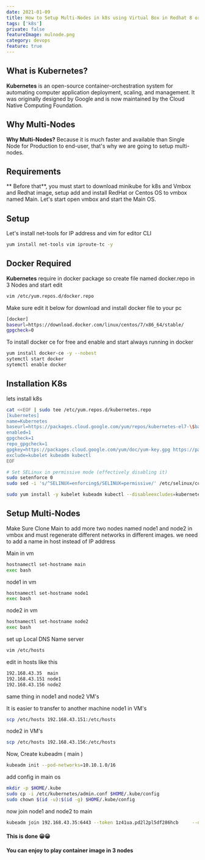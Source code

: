 ```yaml
---
date: 2021-01-09
title: How to Setup Multi-Nodes in k8s using Virtual Box in Redhat 8 or Centos
tags: ['k8s']
private: false
featureImage: mulnode.png
category: devops 
feature: true
---
```


## What is Kubernetes?
**Kubernetes** is an open-source container-orchestration system for automating computer application deployment, scaling, and management. It was originally designed by Google and is now maintained by the Cloud Native Computing Foundation.

## Why Multi-Nodes
**Why Multi-Nodes?** Because it is much faster and available than Single Node for Production to end-user, that's why we are going to setup multi-nodes.

## Requirements
** Before that**, you must start to download minikube for k8s and Vmbox and Redhat image, setup add and install RedHat or Centos OS to vmbox named Main. Let's start open vmbox and start the Main OS.


<h2> Setup </h2>
Let's install net-tools for IP address and vim for editor CLI

```bash
yum install net-tools vim iproute-tc -y
```
## Docker Required
**Kubernetes** require in docker package so create file named docker.repo in 3 Nodes and start edit

```bash
vim /etc/yum.repos.d/docker.repo
```

Make sure edit it below for download and install docker file to your pc

```bash
[docker]
baseurl=https://download.docker.com/linux/centos/7/x86_64/stable/
gpgcheck=0
```

To install docker ce for free and enable and start always running in docker

```bash
yum install docker-ce -y --nobest
sytemctl start docker
sytemctl enable docker
```

## Installation K8s
lets install k8s

```bash
cat <<EOF | sudo tee /etc/yum.repos.d/kubernetes.repo
[kubernetes]
name=Kubernetes
baseurl=https://packages.cloud.google.com/yum/repos/kubernetes-el7-\$basearch
enabled=1
gpgcheck=1
repo_gpgcheck=1
gpgkey=https://packages.cloud.google.com/yum/doc/yum-key.gpg https://packages.cloud.google.com/yum/doc/rpm-package-key.gpg
exclude=kubelet kubeadm kubectl
EOF

# Set SELinux in permissive mode (effectively disabling it)
sudo setenforce 0
sudo sed -i 's/^SELINUX=enforcing$/SELINUX=permissive/' /etc/selinux/config

sudo yum install -y kubelet kubeadm kubectl --disableexcludes=kubernetes
```


## Setup Multi-Nodes
Make Sure Clone Main to add more two nodes named node1 and node2 in vmbox and must regenerate different networks in different images. we need to add a name in host instead of IP address

Main in vm

```bash
hostnamectl set-hostname main
exec bash
```

node1 in vm

```bash
hostnamectl set-hostname node1
exec bash
```

node2 in vm

```bash
hostnamectl set-hostname node2
exec bash
```

set up Local DNS Name server

```bash
vim /etc/hosts
```

edit in hosts like this

```bash
192.168.43.35  main
192.168.43.151 node1
192.168.43.156 node2
```

same thing in node1 and node2 VM's

It is easier to transfer to another machine node1 in VM's

```bash
scp /etc/hosts 192.168.43.151:/etc/hosts
```

node2 in VM's

```bash
scp /etc/hosts 192.168.43.156:/etc/hosts
```

Now, Create kubeadm ( main )

```bash
kubeadm init --pod-networks=10.10.1.0/16
```

add config in main os

```bash
mkdir -p $HOME/.kube
sudo cp -i /etc/kubernetes/admin.conf $HOME/.kube/config
sudo chown $(id -u):$(id -g) $HOME/.kube/config
```

now join node1 and node2 to main

```bash
kubeadm join 192.168.43.35:6443 --token 1z41ua.pd2l2pl5df286hcb     --discovery-token-ca-cert-hash sha256:4547a1aacde3bd0b1ff37fe27619aa858081634717b212e609dfeba96e0402be
```

#### This is done 😀😀
#### You can enjoy to play container image in 3 nodes

